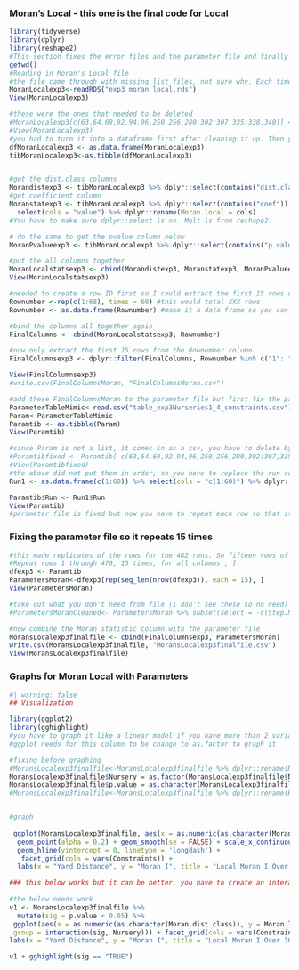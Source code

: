 ### Moran's Local - this one is the final code for Local

```r
library(tidyverse)
library(dplyr)
library(reshape2)
#This section fixes the error files and the parameter file and finally binding them together to run graphs
getwd()
#Reading in Moran's Local file
#the file came through with missing list files, not sure why. Each time it came through it was different. I had to use the View() function in order to see the list files in order
MoranLocalexp3<-readRDS("exp3_moran_local.rds")
View(MoranLocalexp3)

#these were the ones that needed to be deleted
#MoranLocalexp3[c(63,64,69,92,94,96,250,256,280,302:307,335:338,340)] <- NULL
#View(MoranLocalexp3)
#you had to turn it into a dataframe first after cleaning it up. Then you can turn the dataframe into a tibble
dfMoranLocalexp3 <- as.data.frame(MoranLocalexp3)
tibMoranLocalexp3<-as.tibble(dfMoranLocalexp3)  


#get the dist.class columns
Morandistexp3 <- tibMoranLocalexp3 %>% dplyr::select(contains("dist.class")) %>% reshape2::melt(cols=c("1":"60"), id.vars=NULL) %>% select(cols = "value") %>% dplyr::rename(Moran.dist.class = cols)
#get coefficient column
Moranstatexp3 <- tibMoranLocalexp3 %>% dplyr::select(contains("coef")) %>% reshape2::melt(cols=c("1":"60"), id.vars=NULL) %>% 
  select(cols = "value") %>% dplyr::rename(Moran.local = cols)
#You have to make sure dplyr::select is on. Melt is from reshape2. 

# do the same to get the pvalue column below
MoranPvalueexp3 <- tibMoranLocalexp3 %>% dplyr::select(contains("p.value")) %>% melt(cols=c("1":"60"), id.vars=NULL) %>% select(cols = "value") %>% dplyr::rename(p.value = cols)

#put the all columns together
MoranLocalstatsexp3 <- cbind(Morandistexp3, Moranstatexp3, MoranPvalueexp3)
View(MoranLocalstatsexp3)

#needed to create a row ID first so I could extract the first 15 rows of each 
Rownumber <-rep(c(1:68), times = 60) #this would total XXX rows
Rownumber <- as.data.frame(Rownumber) #make it a data frame so you can bind

#bind the columns all together again
FinalColumns <- cbind(MoranLocalstatsexp3, Rownumber)

#now only extract the first 15 rows from the Rownumber column 
FinalColumnsexp3 <- dplyr::filter(FinalColumns, Rownumber %in% c("1": "15"))

View(FinalColumnsexp3)
#write.csv(FinalColumnsMoran, "FinalColumnsMoran.csv")

#add these FinalColumnsMoran to the parameter file but first fix the parameter file to eliminate the files that came back homogeneous 
ParameterTableMimic<-read.csv("table_exp3Nurseries1_4_constraints.csv")
Param<-ParameterTableMimic 
Paramtib <- as.tibble(Param)
View(Paramtib)

#since Param is not a list, it comes in as a csv, you have to delete by -c
#Paramtibfixed <- Paramtib[-c(63,64,69,92,94,96,250,256,280,302:307,335:338,340), ]
#View(Paramtibfixed)
#the above did not put them in order, so you have to replace the run column 
Run1 <- as.data.frame(c(1:60)) %>% select(cols = "c(1:60)") %>% dplyr::rename(Run = cols)

Paramtib$Run <- Run1$Run
View(Paramtib)
#parameter file is fixed but now you have to repeat each row so that it can match up with the 15 distance classes that way you can graph it. In this case 7,230 rows

```

### Fixing the parameter file so it repeats 15 times

```r
#this made replicates of the rows for the 482 runs. So fifteen rows of Run 1, fifteen rows of Run 2 etc... 
#Repeat rows 1 through 478, 15 times, for all columns , ] 
dfexp3 <- Paramtib
ParametersMoran<-dfexp3[rep(seq_len(nrow(dfexp3)), each = 15), ]  
View(ParametersMoran)

#take out what you don't need from file (I don't see these so no need)
#ParametersMoranCleaned<- ParametersMoran %>% subset(select = -c(Step.Number, X, X.1, #X.2))

#now combine the Moran statistic column with the parameter file
MoransLocalexp3finalfile <- cbind(FinalColumnsexp3, ParametersMoran)
write.csv(MoransLocalexp3finalfile, "MoransLocalexp3finalfile.csv")
View(MoransLocalexp3finalfile)
```

### Graphs for Moran Local with Parameters

```r
#| warning: false
## Visualization

library(ggplot2)
library(gghighlight)
#you have to graph it like a linear model if you have more than 2 variables. 
#ggplot needs for this column to be change to as.factor to graph it

#fixing before graphing
#MoransLocalexp3finalfile<-MoransLocalexp3finalfile %>% dplyr::rename(Nursery = Num.nursery)
MoransLocalexp3finalfile$Nursery = as.factor(MoransLocalexp3finalfile$Nursery)
MoransLocalexp3finalfile$p.value = as.character(MoransLocalexp3finalfile$p.value)
#MoransLocalexp3finalfile<-MoransLocalexp3finalfile %>% dplyr::rename(HT = Happy.type)


#graph
 
 ggplot(MoransLocalexp3finalfile, aes(x = as.numeric(as.character(Moran.dist.class)), y = Moran.local, color = Nursery)) + 
  geom_point(alpha = 0.2) + geom_smooth(se = FALSE) + scale_x_continuous(limits = c(0,30), breaks = c(10,20,30)) +
  geom_hline(yintercept = 0, linetype = 'longdash') + 
   facet_grid(cols = vars(Constraints)) + 
  labs(x = "Yard Distance", y = "Moran I", title = "Local Moran I Over 30 Yards", subtitle = "Contraints, Nurseries 1&4") + theme_bw()

### this below works but it can be better. you have to create an interaction between the variables you want to highlight. also, you have to create another column for the significant values and mutate that back into original dataframe. 
 
#the below needs work
v1 <- MoransLocalexp3finalfile %>% 
  mutate(sig = p.value < 0.05) %>% 
 ggplot(aes(x = as.numeric(as.character(Moran.dist.class)), y = Moran.local, color = Nursery,
 group = interaction(sig, Nursery))) + facet_grid(cols = vars(Constraints)) + geom_point(alpha = 0.9) +
labs(x = "Yard Distance", y = "Moran I", title = "Local Moran I Over 30 Yards", subtitle = "Contraints, Nurseries 1&4 \n P-value < 0.05") + theme_bw() 

v1 + gghighlight(sig == "TRUE") 
 
```
